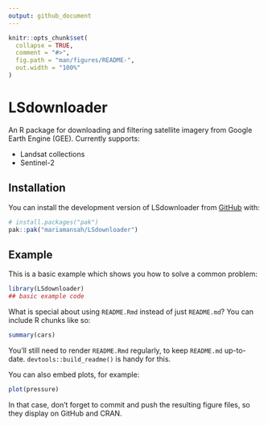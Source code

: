 ```yaml
---
output: github_document
---
```


<!-- README.md is generated from README.Rmd. Please edit that file -->

```r
knitr::opts_chunk$set(
  collapse = TRUE,
  comment = "#>",
  fig.path = "man/figures/README-",
  out.width = "100%"
)
```

# LSdownloader

<!-- badges: start -->
<!-- badges: end -->

An R package for downloading and filtering satellite imagery from Google Earth Engine (GEE). Currently supports:

- Landsat collections
- Sentinel-2

## Installation

You can install the development version of LSdownloader from [GitHub](https://github.com/) with:

``` r
# install.packages("pak")
pak::pak("mariamansah/LSdownloader")
```

## Example

This is a basic example which shows you how to solve a common problem:

```r
library(LSdownloader)
## basic example code
```

What is special about using `README.Rmd` instead of just `README.md`? You can include R chunks like so:

```r
summary(cars)
```

You'll still need to render `README.Rmd` regularly, to keep `README.md` up-to-date. `devtools::build_readme()` is handy for this.

You can also embed plots, for example:

```r
plot(pressure)
```

In that case, don't forget to commit and push the resulting figure files, so they display on GitHub and CRAN.
